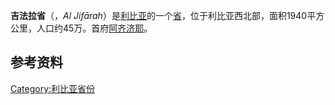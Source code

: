 {{Multiple issues|
{{Expand language|1=en|time=2022-01-27T03:37:48+00:00}}
{{Refimprove|time=2022-01-27T03:37:48+00:00}}
}}
{{noteTA
|T=zh-hans:吉法拉省;zh-hk:扎法拉省
|1=zh-hans:吉法拉省;zh-hk:扎法拉省
|2=zh-hans:吉法拉;zh-hk:扎法拉
}}
{{Geobox|[[利比亚行政区划|省]]
|country =  [[利比亚|利比亚]]
|country_flag =
|name =吉法拉省
|flag = 
|native_name =''الجفارة''
|map = Shabiat Al Jfara since 2007.png
|map_caption = 吉法拉省在利比亚的位置
|map_size=220
|capital = [[阿齐济耶|阿齐济耶]]
|population_as_of =2006
|population = 451175
|population_note=<ref>[http://www.gai.gov.ly/shabiat/Al-Jafira.htm "شعبية الجفارة" (Jafara District)]{{dead link|date=2017年12月 |bot=InternetArchiveBot |fix-attempted=yes }} الهيئة العامة للمعلومات (General Information Authority) of Libyan government, in Arabic, accessed 1 November 2009</ref>
|population_density= auto
|area = 1940
}}
'''吉法拉省'''（{{lang-ar|الجفارة}}，''Al Jifārah''）是[[利比亚|利比亚]]的一个[[利比亚行政区划|省]]，位于利比亚西北部，面积1940平方公里，人口约45万。首府[[阿齐济耶|阿齐济耶]]。

==参考资料==
{{reflist}}
{{coord|32.15|N|13|E|source:dewiki_region:LY-JI_type:adm1st|display=title}}

{{Libya}}
{{Libya-geo-stub}}
[[Category:利比亚省份|Category:利比亚省份]]